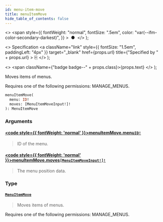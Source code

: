 ```yaml
---
id: menu-item-move
title: menuItemMove
hide_table_of_contents: false
---
```


  <>
    <span
      style={{
        fontWeight: "normal",
        fontSize: ".5em",
        color: "var(--ifm-color-secondary-darkest)",
      }}
    >
      &nbsp;●&nbsp;
    </span>
  </>
);

  <>
    Specification
    <a
      className="link"
      style={{ fontSize: "1.5em", paddingLeft: "4px" }}
      target="\_blank"
      href={props.url}
      title={"Specified by " + props.url}
    >
      ⎘
    </a>
  </>
);

  <>
    <span className={"badge badge--" + props.class}>{props.text}</span>
  </>
);

Moves items of menus.

Requires one of the following permissions: MANAGE_MENUS.

```graphql
menuItemMove(
  menu: ID!
  moves: [MenuItemMoveInput!]!
): MenuItemMove
```

### Arguments

#### [<code style={{ fontWeight: 'normal' }}>menuItemMove.<b>menu</b></code>](#)<Bullet />[`ID!`](../../../api-reference/miscellaneous/scalars/id) <Badge class="secondary" text="non-null"/> <Badge class="secondary" text="scalar"/> <Badge class="secondary" text="miscellaneous"/>

> ID of the menu.

#### [<code style={{ fontWeight: 'normal' }}>menuItemMove.<b>moves</b></code>](#)<Bullet />[`[MenuItemMoveInput!]!`](../../../api-reference/miscellaneous/inputs/menu-item-move-input) <Badge class="secondary" text="non-null"/> <Badge class="secondary" text="input"/> <Badge class="secondary" text="miscellaneous"/>

> The menu position data.

### Type

#### [`MenuItemMove`](../../../api-reference/miscellaneous/objects/menu-item-move) <Badge class="secondary" text="object"/> <Badge class="secondary" text="miscellaneous"/>

> Moves items of menus.

Requires one of the following permissions: MANAGE_MENUS.

>
